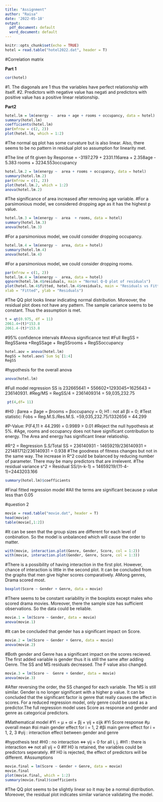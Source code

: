 ---
title: "Assignment"
author: "Raisa"
date: '2022-05-18'
output:
  pdf_document: default
  word_document: default
---


```{r setup, include=FALSE}
knitr::opts_chunk$set(echo = TRUE)
hotel = read.table("hotel2022.dat", header = T)
```


#Correlation matrix

**Part 1**

```{r}
cor(hotel)

```
#1. The diagonals are 1 thus the  variables have perfect relationship with itself.
#2. Predictors with negative  value has negati and predictors with positive value has a positive linear relationship.

**Part2**

```{r}
hotel.lm = lm(energy ~  area + age + rooms + occupancy, data = hotel)
summary(hotel.lm)
coefficients(hotel.lm)
par(mfrow = c(2, 2))
plot(hotel.lm, which = 1:2)
```
#The normal qq plot has some curvature but is also linear. Also, there seems to be no pattern in residual plot so assumption for linearity met.

#The line of fit given by Response = -3197.279 + 2331.116area + 2.358age - 5.383 rooms + 3234.553occupancy
```{r}

hotel.lm.2 = lm(energy ~  area + rooms + occupancy, data = hotel)
summary(hotel.lm.2)
par(mfrow = c(1, 2))
plot(hotel.lm.2, which = 1:2)
anova(hotel.lm.2)

```
#The significance of area increased after removing age variable.
#For a parsimonious model, we considered dropping age as it has the highest p value.

```{r}
hotel.lm.3 = lm(energy ~  area  + rooms, data = hotel)
summary(hotel.lm.3) 
anova(hotel.lm.3)
```
#For a parsimonious model, we could consider dropping occupancy.

```{r}
hotel.lm.4 = lm(energy ~  area, data = hotel)
summary(hotel.lm.4)
anova(hotel.lm.4)
```
#For a parsimonious model, we could consider dropping rooms.

```{r}
par(mfrow = c(1, 2))
hotel.lm.4 = lm(energy ~  area, data = hotel)
qqnorm(hotel.lm.4$residuals, main = "Normal Q-Q plot of residuals")
plot(hotel.lm.4$fitted, hotel.lm.4$residuals, main = "Residuals vs Fitted",
xlab = "Fitted", ylab = "Residuals")
```
#The QQ plot looks linear indicating normal distribution. Moreover, the residual plot does not have any pattern. The sample cariance seems to be constant. Thus the assumption is met.

```{r}
t = qt(0.975, df = 11)
2061.4+(t)*153.8
2061.4-(t)*153.8
```
#95% confidence intervals
#Anova significance test 
#Full RegSS = RegSSarea +RegSSage + RegSSrooms + RegSSoccupancy 

```{r}
hotel.aov = anova(hotel.lm)
RegSS = hotel.aov$`Sum Sq`[1:4]
RegSS

```
#hypothesis for the overall anova

```{r}
anova(hotel.lm)
```
#Full model regression SS is 232665641 +  556602+1293045+1625643 = 236140931. 
#Reg/MS = RegSS/4 = 2361409314 = 59,035,232.75

```{r}
 pt(4,df= 11)

```


#H0 : βarea = βage = βrooms = βoccupancy = 0; H1 : not all βi = 0;
#Test statistic: Fobs = Reg.M.S./Res.M.S. =59,035,232.75/1332656 = 44.299

#P-Value: P(F4,11 ≥ 44.299) = 0.9989 > 0.01
#Reject the null hypothesis at 5%.
#Age, rooms and occupancy does not have significant contribution to energy. The Area and energy has significant linear relatioship.

#R^2 = Regression S.S/Total SS = 236140931 - 14659219/236140931 = 221481712/236140931 = 0.938
#The goodness of fitness changes but not in the same way. The increase in R^2 could be balanced by reducing number of parameter. There may be many predictors that are irrelevent.
#The residual variance s^2 = Residual SS/(n-k-1) = 14659219/(11-4-1)=2443203.166
```{r}
summary(hotel.lm)$coefficients
```
#Final fitted regression model
#All the terms are significant because p value less than 0.05

#question 2
```{r}
movie = read.table("movie.dat", header = T)
head(movie)
table(movie[,1:2])
```
#It can be seen that the group sizes are different for each level of conbination. So the model is unbalanced which will cause the order to matter.

```{r}
with(movie, interaction.plot(Genre, Gender, Score, col = 1:2))
with(movie, interaction.plot(Gender, Genre, Score, col = 1:3))
```

#There is a possibility of having interaction in the first plot. However, chance of interaction is little in the second plot. It can be concluded from the graphs that men give higher scores comparatively. AMong genres, Drama scored most.
```{r}
boxplot(Score ~ Gender + Genre, data = movie)
```
#There seems to be constant variability in the boxplots except males who scored drama movies. Moreover, there the sample size has sufficient observations. So the data could be reliable.
```{r}
movie.1 = lm(Score ~ Gender, data = movie)
anova(movie.1)
```
#It can be concluded that gender has a significant impact on Score.

```{r}
movie.2 = lm(Score ~ Gender + Genre, data = movie)
anova(movie.2)
```
#Both gender and Genre has a significant impact on the scores recieved. The first added variable is gender thus it is still the same after adding Genre. The SS and MS residuals decreased. The F value also changed.
```{r}
movie.3 = lm(Score ~  Genre + Gender, data = movie)
anova(movie.3)
```
#After reversing the order, the SS changed for each variable. The MS is still similar. Gender is no longer significant with a higher p value. It can be concluded that the significant factor is genre that really causes the affect in scores. For a reduced regression model, only genre could be used as a predictor.The full regression model uses Score as response and gender and genre as categorical predictors.


#Mathematical model
#Yi = µ + αi + βj + γij + εijk
#Yi Score response 
#µ overall mean
#αi main gender effect for i = 1, 2
#βi main genre effect for i = 1, 2, 3
#γij : interaction effect between gender and genre




#hypothesis test 
#H0 : no interaction ⇔ γij = 0 for all i, j.
#H1 : there is interaction ⇔ not all γij = 0
#If H0 is retained, the variables could be predictors seperately.
#If H0 is rejected, the effect of predictors will be different. 
#Assumptions

```{r}
movie.final = lm(Score ~ Gender + Genre, data = movie)
movie.final
plot(movie.final, which = 1:2)
summary(movie.final)$coefficients
```
#The QQ plot seems to be slightly linear so it may be a normal distribution. Moreover, the residual plot indicates similar variance validating the model.
